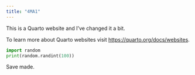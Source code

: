 ```yaml
---
title: "4MA1"
---
```


This is a Quarto website and I've changed it a bit.

To learn more about Quarto websites visit <https://quarto.org/docs/websites>.

```python
import random
print(random.randint(100))
```

Save made.
